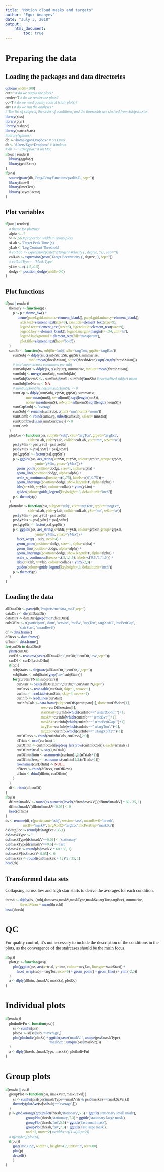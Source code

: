 ---
title: "Motion cloud masks and targets"
author: "Egor Ananyev"
date: "July 3, 2018"
output:
    html_document:
        toc: true
---

<style type="text/css">
body, td{
  font-family: Cambria;
}
code.r{
  font-family: Inconsolata;
}
</style>

# Preparing the data

## Loading the packages and data directories
```{r set-options, message=F}
options(width=100)
out=F # do we output the plots?
render=T # do we render the plots?
qc=T # do we need quality control (stair plots)?
an=T # do we run the analyses?
# The list of subjects, the order of conditions, and the thresholds are derived from Subjects.xlsx
library(xlsx)
library(plyr)
library(reshape)
library(matrixStats)
#library(splines)
db <- '/home/egor/Dropbox/' # on Linux
db <- '/Users/Egor/Dropbox/' # Windows
# db <- '~/Dropbox/' # on Mac
if(out || render){
    library(ggplot2)
    library(gridExtra)
}
if(an){
    source(paste(db, 'Prog/R/myFunctions/pvalfn.R', sep=''))
    library(lme4)
    library(lmerTest)
    library(BayesFactor)
}
```

## Plot variables
```{r, message=FALSE, warning=FALSE}
if(out || render){
    # theme for plotting:
    alpha <- .7
    w <- .56 # proportion width in group plots
    xLab <- 'Target Peak Time (s)'
    yLab <- 'Log Contrast Threshold'
    # colLab <- expression(paste('\nTarget\nVelocity (', degree, '/s)', sep=''))
    colLab <- expression(paste('Target Eccentricity (', degree, ')', sep=''))
    # colLabType <- 'Mask Type'
    yLim <- c(-1.5,-0.5)
    dodge <- position_dodge(width=0.0)
}
```

## Plot functions
```{r}
if(out || render){
    themefy <- function(p) {
        p <- p + theme_bw() + 
             theme(panel.grid.minor.x=element_blank(), panel.grid.minor.y=element_blank(),
                axis.text=element_text(size=8), axis.title=element_text(size=9),
                legend.text=element_text(size=8), legend.title=element_text(size=9),
                legend.key = element_blank(), legend.margin=margin(t=-.04, unit='in'),
                legend.background = element_rect(fill='transparent'),
                plot.title=element_text(face='bold'))
    }
    sumFn <- function(ss, subjStr='subj', xStr='targTon', grpStr='targEcc'){
        sumSubj <- ddply(ss, c(subjStr, xStr, grpStr), summarise,
                         mnS=mean(threshMean), se=sd(threshMean)/sqrt(length(threshMean))) 
        # total mean across conditions per subj
        sumSubjMn <- ddply(ss, c(subjStr), summarise, mnStot=mean(threshMean)) 
        sumSubj <- merge(sumSubj, sumSubjMn)
        sumSubj$normS <- - sumSubj$mnS / sumSubj$mnStot # normalized subject mean
        sumSubj$seNorm <- NA
        # sumSubj$mnS[is.na(sumSubj$mnS)] <- 0
        sumGrp <- ddply(sumSubj, c(xStr, grpStr), summarise,
                      mn=mean(mnS), se=sd(mnS)/sqrt(length(mnS)),
                      norm=mean(normS), seNorm=sd(normS)/sqrt(length(normS)))
        sumGrp$subj <- 'average'
        sumSubj <- rename(sumSubj, c(mnS='mn',normS='norm'))
        sumComb <- rbind(sumGrp, subset(sumSubj, select=-mnStot))
        sumComb$se[is.na(sumComb$se)] <- 0
        sumComb
    }
    plotAve <- function(pss, subjStr='subj', xStr='targTon', grpStr='targEcc', 
                        xlab=xLab, ylab=yLab, collab=colLab, yStr='mn', seStr='se'){
        pss$yMin <- pss[,yStr] - pss[,seStr]
        pss$yMax <- pss[,yStr] + pss[,seStr]
        pss[,grpStr] <- factor(pss[,grpStr])
        p <- ggplot(pss, aes_string(x=xStr, y=yStr, colour=grpStr, group=grpStr,
                                ymin='yMin', ymax='yMax')) +
            geom_point(position=dodge, size=1, alpha=alpha) + 
            geom_line(position=dodge, alpha=alpha) +
            scale_x_continuous(breaks=c(0,.75), labels=c('0','0.75')) +
            geom_linerange(position=dodge, show.legend=F, alpha=alpha) +
            labs(x=xlab, y=ylab, colour=collab) + ylim(yLim) +
            guides(colour=guide_legend(keyheight=.3, default.unit='inch'))
        p <- themefy(p)
    }
    plotIndiv <- function(pss, subjStr='subj', xStr='targTon', grpStr='targEcc', 
                        xlab=xLab, ylab=yLab, collab=colLab, yStr='mn', seStr='se'){
        pss$yMin <- pss[,yStr] - pss[,seStr]
        pss$yMax <- pss[,yStr] + pss[,seStr]
        pss[,grpStr] <- factor(pss[,grpStr])
        p <- ggplot(pss, aes_string(x=xStr, y=yStr, colour=grpStr, group=grpStr,
                                ymin='yMin', ymax='yMax')) + 
            facet_wrap( ~ subj, ncol=4) +
            geom_point(position=dodge, size=1, alpha=alpha) + 
            geom_line(position=dodge, alpha=alpha) +
            geom_linerange(position=dodge, show.legend=F, alpha=alpha) +
            scale_x_continuous(breaks=c(.5,1,1.5), labels=c('0.5','1','1.5')) +
            labs(x=xlab, y=ylab, colour=collab) + ylim(-2,0) + 
            guides(colour=guide_legend(keyheight=.3, default.unit='inch'))
        p <- themefy(p)
    }
}
```

## Loading the data
```{r}
allDataDir <- paste(db,'Projects/mc/data_mc3',sep='')
dataDirs <- dir(allDataDir)
dataDirs <- dataDirs[grep('mc3',dataDirs)]
colsOfInt <- c('participant', 'dom', 'session', 'mcBv', 'targTon', 'targXoff2', 'mcPeriGap', 
               'stairStart', 'meanRev6')
df <- data.frame()
dfRevs <- data.frame()
dfIntn <- data.frame()
for(curDir in dataDirs){
    print(curDir)
    curDf <- read.csv(paste(allDataDir,'/',curDir,'/',curDir,'.csv',sep=''))
    curDf <- curDf[,colsOfInt]
    if(qc){
        subjStairs <- dir(paste(allDataDir,'/',curDir,'/',sep=''))
        subjStairs <- subjStairs[grep('.tsv',subjStairs)]
        for(curStairFN in subjStairs){
            curStair <- paste(allDataDir,'/',curDir,'/',curStairFN,sep='')
            curRevs <- read.table(curStair, skip=1, nrows=1)
            curIntn <- read.table(curStair, skip=4, nrows=2)
            curInfo <- readLines(curStair)
            curInfoCols <- data.frame(subj=curDf$participant[1], dom=curDf$dom[1], 
                                      sess=curDf$session[1],
                                      stairStart=curInfo[which(curInfo==" u'startContr':")+1], 
                                      maskV=curInfo[which(curInfo==" u'mcBv':")+1], 
                                      maskSz=curInfo[which(curInfo==" u'mcPeriGap':")+1], 
                                      targTon=curInfo[which(curInfo==" u'targTon':")+1], 
                                      targEcc=curInfo[which(curInfo==" u'targXoff2':")+1])
            curDfRevs <- cbind(curInfoCols, curRevs[,2:9])
            nTrials <- ncol(curIntn)-1
            curDfIntn <- curInfoCols[rep(seq_len(nrow(curInfoCols)), each=nTrials),]
            curDfIntn$trial <- seq(1,nTrials)
            curDfIntn$intn <- as.numeric(curIntn[1,2:(nTrials+1)])
            curDfIntn$resp <- as.numeric(curIntn[2,2:(nTrials+1)])
            rownames(curDfIntn) <- NULL
            dfRevs <- rbind(dfRevs, curDfRevs)
            dfIntn <- rbind(dfIntn, curDfIntn)
        }
    }
    df <- rbind(df, curDf)
}
if(qc){
    dfIntn$maskV <- round(as.numeric(levels(dfIntn$maskV))[dfIntn$maskV] * 60 / 35, 1)
    dfIntn$maskV[dfIntn$maskV<0.05] <- 0
    head(dfIntn)
}
ds <- rename(df, c(participant='subj', session='sess', meanRev6='thresh',
                   mcBv='maskV', targXoff2='targEcc', mcPeriGap='maskSz'))
ds$targEcc <- round(ds$targEcc / 35,1)
ds$maskType <- ''
ds$maskType[ds$maskV==0.01] <- 'stationary'
ds$maskType[ds$maskV==9.6] <- 'fast'
ds$maskV <- round(ds$maskV * 60 / 35, 1)
ds$maskV[ds$maskV<0.05] <- 0
ds$maskSz <- round((ds$maskSz + 12)*2 / 35, 1)
head(ds)
```

## Transformed data sets

Collapsing across low and high stair starts to derive the averages for each condition.
```{r}
thresh <- ddply(ds, .(subj,dom,sess,maskV,maskType,maskSz,targTon,targEcc), summarise, 
                threshMean = mean(thresh))
head(thresh)
```

# QC
For quality control, it's not necessary to include the description of the conditions in the plots, as the convergence of the staircases should be the main focus.
```{r, fig.height=4, fig.width=7}
if(qc){
    plotQc <- function(pss){
        plot(ggplot(pss, aes(x=trial, y=intn, colour=targEcc, linetype=stairStart)) +
            facet_wrap(subj ~ targTon, ncol=6) + geom_point() + geom_line() + ylim(-2,0))
    }
    a <- dlply(dfIntn, .(maskV, maskSz), plotQc) 
}
```

# Individual plots
```{r, fig.height=3, fig.width=4}
if(render){
    plotIndivFn <- function(pss){
        ss <- sumFn(pss)
        plotSs <- ss[ss$subj!='average',]
        plot(plotIndiv(plotSs) + ggtitle(paste('maskV: ', unique(pss$maskType),
                                               'maskSz: ', unique(pss$maskSz))))
    }
    a <- dlply(thresh, .(maskType, maskSz), plotIndivFn)
}
```

# Group plots
```{r, fig.height=4, fig.width=7}
if(render || out){
    groupPlot <- function(pss, maskVstr, maskSzVal){
        ss <- sumFn(pss[(pss$maskType==maskVstr & pss$maskSz==maskSzVal),])
        themefy(plotAve(ss[ss$subj=='average',]))
    }
    p <- grid.arrange(groupPlot(thresh,'stationary',5.5) + ggtitle('stationary small mask'), 
                      groupPlot(thresh,'stationary',7.3) + ggtitle('stationary large mask'), 
                      groupPlot(thresh,'fast',5.5) + ggtitle('fast small mask'),
                      groupPlot(thresh,'fast',7.3) + ggtitle('fast large mask'),
                      ncol=2, nrow=2) #widths=c((1-w)/2,w/2))
    # if(render){plot(p)}
    if(out){
        jpeg('mc3.jpg', width=7, height=4.2, units='in', res=600)
        plot(p)
        dev.off()
        }
}
```
